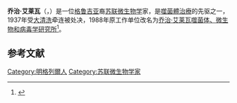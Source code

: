 {{Infobox scientist
|name              = George Eliava
|image             = George_Eliava_1892–1937.jpg
|image_size        = 180px
|caption           = 
|birth_date        = 1892年1月13日
|birth_place       = [[俄罗斯帝国|俄罗斯帝国]][[庫塔伊西省|庫塔伊西省]][[薩奇海雷|薩奇海雷]]
|death_date        = 1937年7月10日
|death_place       = [[苏联|苏联]][[格鲁吉亚苏维埃社会主义共和国|格鲁吉亚苏维埃社会主义共和国]][[第比利斯|第比利斯]]
|residence         = 
|citizenship       = 
|nationality       = [[格鲁吉亚|格鲁吉亚]]
|alma_mater        = 
|doctoral_advisor  = 
|doctoral_students = 
|known_for         = [[噬菌体|噬菌体]]与[[噬菌體治療|噬菌體治療]]
|author_abbrev_bot = 
|author_abbrev_zoo = 
|influences        = 
|influenced        = 
|signature         =
|footnotes         = 
|ethnicity         = 
|field             = [[微生物学|微生物学]]
|work_institutions = 
|prizes            = 
|religion          = 
}}
'''乔治·艾莱瓦'''（{{lang-ka|გიორგი ელიავა}}，{{bd|1892年|1月13日|1937年|7月10日}}）是一位[[格鲁吉亚|格鲁吉亚]]裔[[苏联|苏联]][[微生物学|微生物学]]家，是[[噬菌體治療|噬菌體治療]]的先驱之一，1937年受[[大清洗|大清洗]]牵连被处决，1988年原工作单位改名为[[乔治·艾莱瓦研究所|乔治·艾莱瓦噬菌体、微生物和病毒学研究所]]<ref>{{cite web | url = http://samegrelo.geguchadze.com/G.Eliava.php | title = George Eliava | accessdate = 2011-05-27 | archive-date = 2011-06-28 | archive-url = https://web.archive.org/web/20110628090757/http://samegrelo.geguchadze.com/G.Eliava.php | dead-url = no }}</ref>。

==参考文献==
{{reflist}}

{{authority control}}

{{DEFAULTSORT:Eliava, George}}

[[Category:明格列爾人|Category:明格列爾人]]
[[Category:苏联微生物学家|Category:苏联微生物学家]]